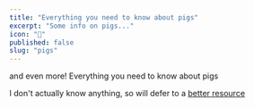 ```yaml
---
title: "Everything you need to know about pigs"
excerpt: "Some info on pigs..."
icon: "🐔"
published: false
slug: "pigs"
---
```



<Box p={2}>and even more! Everything you need to know about pigs</Box>

I don't actually know anything, so will defer to
a [better resource](https://en.wikipedia.org/wiki/Pig)
